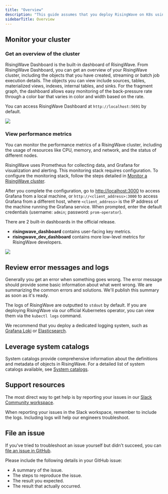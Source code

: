 ```yaml
---
title: "Overview"
description: "This guide assumes that you deploy RisingWave on K8s using the RisingWave K8s Operator. In the Operator, we packaged RisingWave, RisingWave Dashboard, and third-party observability and logging tools like Prometheus and Grafana."
sidebarTitle: Overview
---
```


## Monitor your cluster

### Get an overview of the cluster

RisingWave Dashboard is the built-in dashboard of RisingWave. From RisingWave Dashboard, you can get an overview of your RisingWave cluster, including the objects that you have created, streaming or batch job execution details. The objects you can view include sources, tables, materialized views, indexes, internal tables, and sinks. For the fragment graph, the dashboard allows easy monitoring of the back-pressure rate through a color bar that varies in color and width based on the rate.

You can access RisingWave Dashboard at `http://localhost:5691` by default.
<Frame>
  <img src="/images/current/troubleshooting/risingwave-dashboard.png"/>
</Frame>

### View performance metrics

You can monitor the performance metrics of a RisingWave cluster, including the usage of resources like CPU, memory, and network, and the status of different nodes.

RisingWave uses Prometheus for collecting data, and Grafana for visualization and alerting. This monitoring stack requires configuration. To configure the monitoring stack, follow the steps detailed in [Monitor a RisingWave cluster](/operate/monitor-risingwave-cluster).

After you complete the configuration, go to [http://localhost:3000](http://localhost:3000) to access Grafana from a local machine, or `http://<client_address>:3000` to access Grafana from a different host, where `<client_address>` is the IP address of the machine running the Grafana service. When prompted, enter the default credentials (username: `admin`; password: `prom-operator`).

There are 2 built-in dashboards in the official release.

* **risingwave\_dashboard** contains user-facing key metrics.
* **risingwave\_dev\_dashboard** contains more low-level metrics for RisingWave developers.
<Frame>
  <img src="/images/current/troubleshooting/dev-dashboard.png"/>
</Frame>

## Review error messages and logs

Generally you get an error when something goes wrong. The error message should provide some basic information about what went wrong. We are summarizing the common errors and solutions. We'll publish this summary as soon as it's ready.

The logs of RisingWave are outputted to `stdout` by default. If you are deploying RisingWave via our official Kubernetes operator, you can view them via the `kubectl logs` command.

We recommend that you deploy a dedicated logging system, such as [Grafana Loki](https://grafana.com/oss/loki/) or [Elasticsearch](https://www.elastic.co/elasticsearch).

## Leverage system catalogs

System catalogs provide comprehensive information about the definitions and metadata of objects in RisingWave. For a detailed list of system catalogs available, see [System catalogs](/docs/current/pg-catalogs/).

## Support resources

The most direct way to get help is by reporting your issues in our [Slack Community workspace](https://www.risingwave.com/slack).

When reporting your issues in the Slack workspace, remember to include the logs. Including logs will help our engineers troubleshoot.

## File an issue

If you've tried to troubleshoot an issue yourself but didn't succeed, you can [file an issue in GitHub](https://github.com/risingwavelabs/risingwave/issues/new/choose).

Please include the following details in your GitHub issue:

* A summary of the issue.
* The steps to reproduce the issue.
* The result you expected.
* The result that actually occurred.
